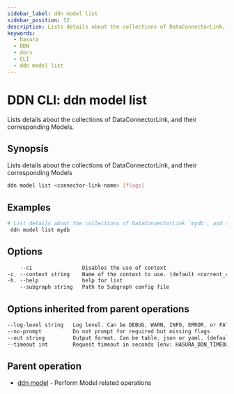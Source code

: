 ```yaml
---
sidebar_label: ddn model list
sidebar_position: 52
description: Lists details about the collections of DataConnectorLink, and their corresponding Models using the DDN CLI
keywords:
  - hasura
  - DDN
  - docs
  - CLI
  - ddn model list
---
```


# DDN CLI: ddn model list

Lists details about the collections of DataConnectorLink, and their corresponding Models.

## Synopsis

Lists details about the collections of DataConnectorLink, and their corresponding Models

```bash
ddn model list <connector-link-name> [flags]
```

## Examples

```bash
# List details about the collections of DataConnectorLink `mydb`, and their corresponding Models
 ddn model list mydb
```

## Options

```sass
    --ci                Disables the use of context
-c, --context string    Name of the context to use. (default <current_context>)
-h, --help              help for list
    --subgraph string   Path to Subgraph config file
```

## Options inherited from parent operations

```sass
--log-level string   Log level. Can be DEBUG, WARN, INFO, ERROR, or FATAL. (default "INFO")
--no-prompt          Do not prompt for required but missing flags
--out string         Output format. Can be table, json or yaml. (default "table")
--timeout int        Request timeout in seconds [env: HASURA_DDN_TIMEOUT] (default 100)
```

## Parent operation

- [ddn model](/cli/commands/ddn_model) - Perform Model related operations
